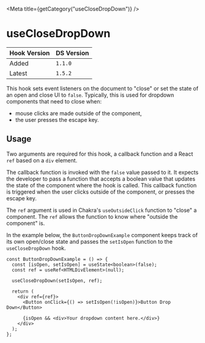 

<Meta title={getCategory("useCloseDropDown")} />

# useCloseDropDown

| Hook Version | DS Version |
| ------------ | ---------- |
| Added        | `1.1.0`    |
| Latest       | `1.5.2`    |

This hook sets event listeners on the document to "close" or set the state of an
open and close UI to `false`. Typically, this is used for dropdown components
that need to close when:

- mouse clicks are made outside of the component,
- the user presses the escape key.

## Usage

Two arguments are required for this hook, a callback function and a React
`ref` based on a `div` element.

The callback function is invoked with the `false` value passed to it. It expects
the developer to pass a function that accepts a boolean value that updates the
state of the component where the hook is called. This callback function is
triggered when the user clicks outside of the component, or presses the escape
key.

The `ref` argument is used in Chakra's `useOutsideClick` function to "close" a
component. The `ref` allows the function to know where "outside the component"
is.

In the example below, the `ButtonDropDownExample` component keeps track of its
own open/close state and passes the `setIsOpen` function to the
`useCloseDropDown` hook.

```tsx
const ButtonDropDownExample = () => {
  const [isOpen, setIsOpen] = useState<boolean>(false);
  const ref = useRef<HTMLDivElement>(null);

  useCloseDropDown(setIsOpen, ref);

  return (
    <div ref={ref}>
      <Button onClick={() => setIsOpen(!isOpen)}>Button Drop Down</Button>

      {isOpen && <div>Your dropdown content here.</div>}
    </div>
  );
};
```
